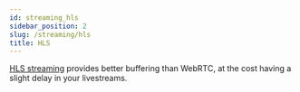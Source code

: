 ```yaml
---
id: streaming_hls
sidebar_position: 2
slug: /streaming/hls
title: HLS
---
```


[HLS streaming](https://en.wikipedia.org/wiki/HTTP_Live_Streaming) provides better buffering than WebRTC, at the cost having a slight delay in your livestreams.
